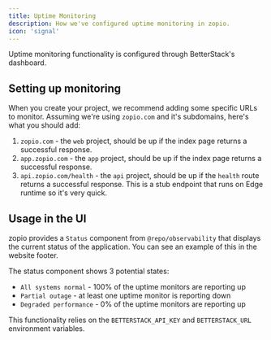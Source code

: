 ```yaml
---
title: Uptime Monitoring
description: How we've configured uptime monitoring in zopio.
icon: 'signal'
---
```


Uptime monitoring functionality is configured through BetterStack's dashboard.

## Setting up monitoring

When you create your project, we recommend adding some specific URLs to monitor. Assuming we're using `zopio.com` and it's subdomains, here's what you should add:

1. `zopio.com` - the `web` project, should be up if the index page returns a successful response.
2. `app.zopio.com` - the `app` project, should be up if the index page returns a successful response.
3. `api.zopio.com/health` - the `api` project, should be up if the `health` route returns a successful response. This is a stub endpoint that runs on Edge runtime so it's very quick.

## Usage in the UI

zopio provides a `Status` component from `@repo/observability` that displays the current status of the application. You can see an example of this in the website footer.

The status component shows 3 potential states:

- `All systems normal` - 100% of the uptime monitors are reporting up
- `Partial outage` - at least one uptime monitor is reporting down
- `Degraded performance` - 0% of the uptime monitors are reporting up

This functionality relies on the `BETTERSTACK_API_KEY` and `BETTERSTACK_URL` environment variables.

